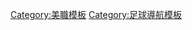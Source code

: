 {{Navbox with columns
| name            = Major League Soccer
| title           = [[美國職業足球大聯盟]]
| bodyclass       = hlist
| state           = {{{state|autocollapse}}}
| fullwidth       = yes
| col1headerstyle = background:#FFE6BD;
| col2headerstyle = background:#D0E7FF;
| col1header      = [[:en:Western Conference (MLS)|西區]]
| col2header      = [[:en:Eastern Conference (MLS)|東區]]
| col1headercolspan = 2
| col2headercolspan = 2

| above = 
*[[:en:List of Major League Soccer seasons|賽季]]
*[[:en:Major League Soccer records and statistics|紀錄與統計]]
*[[:en:Major League Soccer Players Union|球員工會]]
*[[:en:MLS rivalry cups|競爭杯賽]]
*[[:en:Expansion of Major League Soccer|擴軍]]
*[[美國足球協會|美國足協]]
*[[加拿大足球協會|加拿大足協]]

| col1       =
  {{Navbox|child
  | titlestyle = background:#FFE6BD;
  | liststyle  = background:#FFE6BD;text-align:center;
  | list1 = 
* [[奧斯汀FC]]
  | list2 = 
* [[科罗拉多急流]]
  | list3 = 
* [[達拉斯足球俱樂部|FC達拉斯]]
  | list4 = 
* [[休斯敦迪纳摩]]
  | list5 = 
* [[堪薩斯城體育會]]
  | list6 = 
* [[洛杉磯銀河]]
  | list7 = 
* [[洛杉磯足球會|FC洛杉磯]]
  }}
| col2       =
  {{Navbox|child
  | titlestyle = background:#FFE6BD;
  | liststyle  = background:#FFE6BD;text-align:center;
  | list1 = 
* [[明尼蘇達聯足球會|明尼蘇達聯]]
  | list2      = 
* [[納士維足球會|納士維]]
  | list3      = 
* [[波特蘭伐木者]]
  | list4     = 
* [[皇家盐湖城]]
  | list5 = 
* [[圣何塞地震]]
  | list6 = 
* [[西雅圖海灣者足球會|西雅圖海灣者]]
  | list7 = 
* [[溫哥華白浪足球會|溫哥華白浪]]
  }}
| col3      =
  {{Navbox|child
  | liststyle = background:#D0E7FF;text-align:center;
  | list1     = 
* [[阿特蘭大聯足球會|亞特蘭大聯]]
  | list2 = 
* [[夏洛特足球俱乐部|夏洛特FC]]
  | list3 = 
* [[芝加哥火焰足球會|芝加哥火焰]]
  | list4 = 
* [[辛辛那提足球俱乐部|FC辛辛那提]]
  | list5 = 
* [[哥倫布機員足球會|哥倫布機員]]
  | list6 = 
* [[华盛顿特区联|華盛頓聯隊]]
  | list7 = 
* [[邁阿密國際足球俱樂部|國際邁阿密]]
  }}
| col4       =
  {{Navbox|child
  | titlestyle = background:#D0E7FF;
  | liststyle  = background:#D0E7FF;text-align:center;
  | list1 = 
* [[蒙特利爾足球俱樂部|CF蒙特利爾]]
  | list2 = 
* [[新英格蘭革命]]
  | list3 = 
*[[紐約城足球俱樂部|紐約城]]
  | list4 = 
* [[紐約紅牛]]
  | list5 = 
*[[奧蘭多城足球俱樂部|奧蘭多城]] 
  | list6 = 
* [[費城聯]]
  | list7 = 
* [[多倫多足球會|FC多倫多]]
  }}
|group1 = 將加盟的球隊
|list1 =
*[[聖路易城足球俱樂部|聖路易斯城]]（2023）
|group2 = 曾經參與過的球隊
|list2 =
*{{link-en|譚柏灣叛亂|Tampa Bay Mutiny}}（1996－2001）
*{{link-en|邁阿密融合|Miami Fusion}}（1998－2001）
*[[美国芝华士]]（2005－2014）

|group3 = 賽事
|list3 =
*[[美國職業足球大聯盟盃|大聯盟盃]]
*[[支持者之盾]]
*[[美國職業大聯盟明星賽|明星賽]]
*[[中北美洲及加勒比海聯賽冠軍盃|中北美冠]]
*[[美國公開盃]]
*[[加拿大足球錦標賽]]
*[[美國職業足球大聯盟預備聯賽|預備隊聯盟]]
*[[MLS Next Pro]]


|group4 = 相關
|list4 =
*[[:en:List of current Major League Soccer players|球員]]
**[[:en:List of foreign MLS players|外國球員]]
**[[:en:List of current MLS players with national team caps|國家隊球員]]
**[[美國職業足球大聯盟#足球大聯盟規則|指定球員]]
**[[美國職業足球大聯盟#足球大聯盟規則|青訓直達球員]]
**{{link-en|阿迪達斯世代|Generation Adidas}}
*{{link-en|美國職業足球大聯盟選秀|MLS SuperDraft|選秀}}
*[[:en:List of Major League Soccer transfers 2014|轉會]]
*[[:en:List of Major League Soccer coaches|教練]]
*[[:en:List of Major League Soccer stadiums|球場]]
*[[:en:Major League Soccer attendance|上座表現]]
*[[:en:Major League Soccer on television|電視轉播]]

| below = 
* {{icon|category}} [[:Category:美國職業足球大聯盟|分類]]
* {{icon|portal}} [[Portal:足球|Portal]]
* {{icon|commons}} [[:Commons:Category:Major League Soccer|多媒體]]
}}<noinclude>
{{collapsible option}}
[[Category:美職模板]]
[[Category:足球導航模板]]
</noinclude>